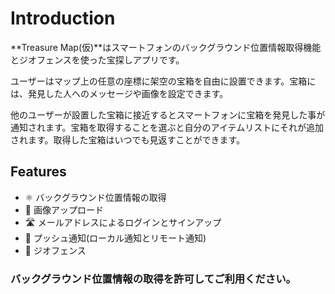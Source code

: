 # Introduction

**Treasure Map(仮)**はスマートフォンのバックグラウンド位置情報取得機能とジオフェンスを使った宝探しアプリです。

ユーザーはマップ上の任意の座標に架空の宝箱を自由に設置できます。宝箱には、発見した人へのメッセージや画像を設定できます。

他のユーザーが設置した宝箱に接近するとスマートフォンに宝箱を発見した事が通知されます。宝箱を取得することを選ぶと自分のアイテムリストにそれが追加されます。取得した宝箱はいつでも見返すことができます。


## Features

- ⚛️ バックグラウンド位置情報の取得
- 📝 画像アップロード
- 🛣 メールアドレスによるログインとサインアップ
- 📱 プッシュ通知(ローカル通知とリモート通知)
- 🥇 ジオフェンス

### バックグラウンド位置情報の取得を許可してご利用ください。
